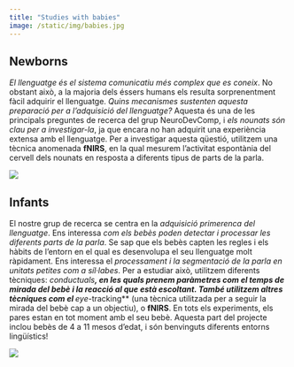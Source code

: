 ```yaml
---
title: "Studies with babies"
image: /static/img/babies.jpg
---
```


## Newborns

::: textbox

*El llenguatge és el sistema comunicatiu més complex que es coneix*. No obstant això, a la majoria dels éssers humans els resulta sorprenentment fàcil adquirir el llenguatge. *Quins mecanismes sustenten aquesta preparació per a l'adquisició del llenguatge?* Aquesta és una de les principals preguntes de recerca del grup NeuroDevComp, i *els nounats són clau per a investigar-la*, ja que encara no han adquirit una experiència extensa amb el llenguatge. Per a investigar aquesta qüestió, utilitzem una tècnica anomenada **fNIRS**, en la qual mesurem l'activitat espontània del cervell dels nounats en resposta a diferents tipus de parts de la parla.
:::

![](/static/img/neonate.jpg)

## Infants

::: textbox
El nostre grup de recerca se centra en la *adquisició primerenca del llenguatge*. Ens interessa *com els bebès poden detectar i processar les diferents parts de la parla*. Se sap que els bebès capten les regles i els hàbits de l'entorn en el qual es desenvolupa el seu llenguatge molt ràpidament. Ens interessa el *processament i la segmentació de la parla en unitats petites com a síl·labes*. Per a estudiar això, utilitzem diferents tècniques: *conductuals**, en les quals prenem paràmetres com el temps de mirada del bebè i la reacció al que està escoltant. També utilitzem altres tècniques com el **eye-*tracking** (una tècnica utilitzada per a seguir la mirada del bebè cap a un objectiu), o **fNIRS**. En tots els experiments, els pares estan en tot moment amb el seu bebè. Aquesta part del projecte inclou bebès de 4 a 11 mesos d'edat, i són benvinguts diferents entorns lingüístics!
:::

![](/static/img/babies.jpg)
